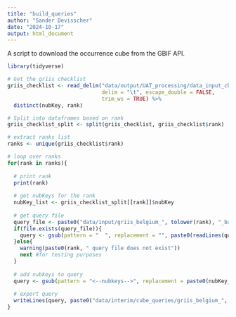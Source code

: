 ```yaml
---
title: "build_queries"
author: "Sander Devisscher"
date: "2024-10-17"
output: html_document
---
```


A script to download the occurrence cube from the GBIF API.

```r
library(tidyverse)
```

```r
# Get the griis checklist
griis_checklist <- read_delim("data/output/UAT_processing/data_input_checklist_indicators.tsv", 
                              delim = "\t", escape_double = FALSE, 
                              trim_ws = TRUE) %>% 
  distinct(nubKey, rank)

# Split into dataframes based on rank
griis_checklist_split <- split(griis_checklist, griis_checklist$rank)
```

```r
# extract ranks list
ranks <- unique(griis_checklist$rank)

# loop over ranks
for(rank in ranks){
  
  # print rank
  print(rank)
  
  # get nubKeys for the rank
  nubKey_list <- griis_checklist_split[[rank]]$nubKey
  
  # get query file
  query_file <- paste0("data/input/griis_belgium_", tolower(rank), "_base.txt")
  if(file.exists(query_file)){
    query <- gsub(pattern = "  ", replacement = "", paste0(readLines(query_file), collapse = " "))
  }else{
    warning(paste0(rank, " query file does not exist"))
    next #for testing purposes
  }
  
  # add nubkeys to query
  query <- gsub(pattern = "<--nubkeys-->", replacement = paste0(nubKey_list, " ", collapse = ","), query)
  
  # export query
  writeLines(query, paste0("data/interim/cube_queries/griis_belgium_", tolower(rank), "_query.txt"))
}
```

